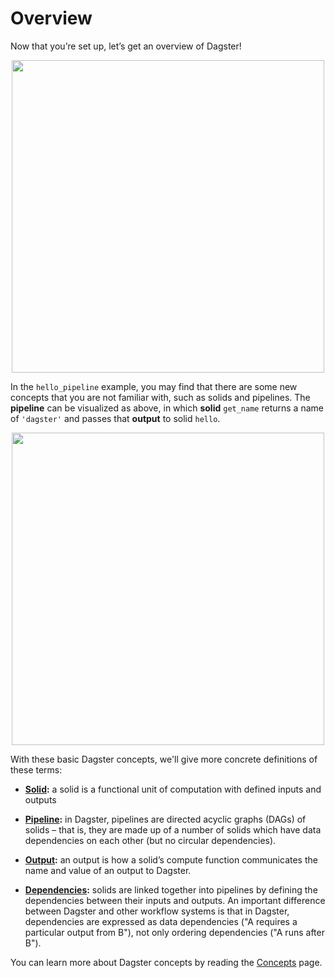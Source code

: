 
<DynamicMetaTags
  title="Overview | Dagster"
  description="Dagster is a system for building modern data applications."
/>


# Overview

Now that you’re set up, let’s get an overview of Dagster!

<p align="center">
  <img src="/assets/images/tutorial/overview.png" width="500px" />
</p>

In the `hello_pipeline` example, you may find that there are some new concepts that you are not
familiar with, such as solids and pipelines. The **pipeline** can be visualized as above, in which
**solid** `get_name` returns a name of `'dagster'` and passes that **output** to solid `hello`.

<p align="center">
  <img src="/assets/images/tutorial/overview_w_concepts.png" width="500px" />
</p>

With these basic Dagster concepts, we'll give more concrete definitions of these terms:

- **[Solid](/docs/learn/concepts#solid):** a solid is a functional unit of computation with defined
  inputs and outputs

- **[Pipeline](/docs/learn/concepts#pipelines-dags):** in Dagster, pipelines are directed acyclic
  graphs (DAGs) of solids – that is, they are made up of a
  number of solids which have data dependencies on each other (but no circular dependencies).

- **[Output](/docs/learn/concepts#outputs):** an output is how a solid’s compute function
  communicates the name and value of an output to Dagster.

- **[Dependencies](/docs/learn/concepts#dependencies):** solids are linked together into pipelines
  by defining the dependencies between their inputs and outputs. An important difference between
  Dagster and other workflow systems is that in Dagster, dependencies are expressed as data
  dependencies ("A requires a particular output from B"), not only ordering dependencies ("A runs
  after B").

You can learn more about Dagster concepts by reading the [Concepts](/docs/learn/concepts) page.

<br />
